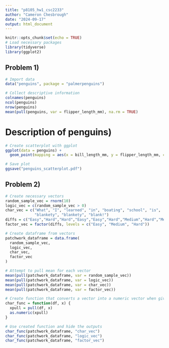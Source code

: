 ```yaml
---
title: "p8105_hw1_csc2233"
author: "Cameron Chesbrough"
date: "2024-09-17"
output: html_document
---
```


```r
knitr::opts_chunk$set(echo = TRUE)
# Load necessary packages
library(tidyverse)
library(ggplot2)
```

## Problem 1)

```r
# Import data
data("penguins", package = "palmerpenguins")

# Collect descriptive information
colnames(penguins)
ncol(penguins)
nrow(penguins)
mean(pull(penguins, var = flipper_length_mm), na.rm = TRUE)

```

# Description of penguins)



```r
# Create scatterplot with ggplot
ggplot(data = penguins) +
  geom_point(mapping = aes(x = bill_length_mm, y = flipper_length_mm, colour = species))

# Save plot
ggsave("penguins_scatterplot.pdf")
```

## Problem 2)

```r
# Create necessary vectors
random_sample_vec = rnorm(10)
logic_vec = c(random_sample_vec > 0)
char_vec = c("What", "I", "learned", "in", "boating", "school", "is",
             "blankety", "blankety", "blank!")
diffs = c("Easy","Hard","Hard","Easy","Easy","Hard","Medium","Hard","Medium","Easy")
factor_vec = factor(diffs, levels = c("Easy", "Medium", "Hard"))

# Create dataframe from vectors
patchwork_dataframe = data.frame(
  random_sample_vec,
  logic_vec,
  char_vec,
  factor_vec
)

# Attempt to pull mean for each vector
mean(pull(patchwork_dataframe, var = random_sample_vec))
mean(pull(patchwork_dataframe, var = logic_vec))
mean(pull(patchwork_dataframe, var = char_vec))
mean(pull(patchwork_dataframe, var = factor_vec))

# Create function that converts a vector into a numeric vector when given a dataframe and one of its columns
char_func = function(df, x) {
  xpull = pull(df, x)
  as.numeric(xpull)
}

```

```r
# Use created function and hide the outputs
char_func(patchwork_dataframe, "char_vec")
char_func(patchwork_dataframe, "logic_vec")
char_func(patchwork_dataframe, "factor_vec")

```

